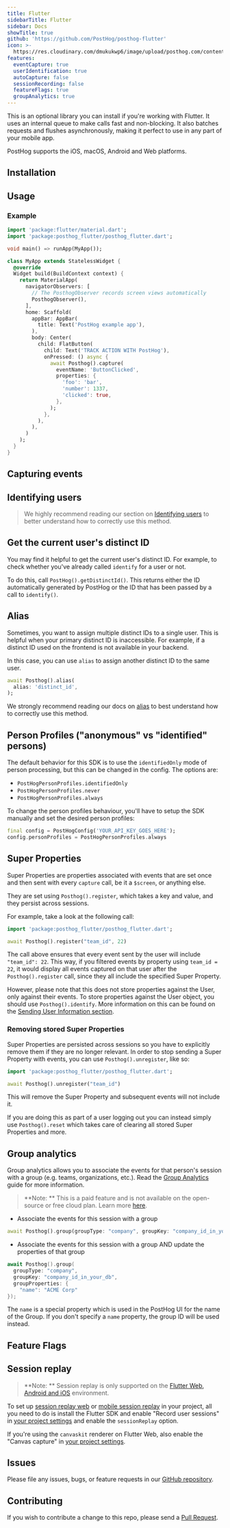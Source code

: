 ```yaml
---
title: Flutter
sidebarTitle: Flutter
sidebar: Docs
showTitle: true
github: 'https://github.com/PostHog/posthog-flutter'
icon: >-
  https://res.cloudinary.com/dmukukwp6/image/upload/posthog.com/contents/images/docs/integrate/flutter.svg
features:
  eventCapture: true
  userIdentification: true
  autoCapture: false
  sessionRecording: false
  featureFlags: true
  groupAnalytics: true
---
```



This is an optional library you can install if you're working with Flutter. It uses an internal queue to make calls fast and non-blocking. It also batches requests and flushes asynchronously, making it perfect to use in any part of your mobile app.

PostHog supports the iOS, macOS, Android and Web platforms.

## Installation


<FlutterInstall />

## Usage

### Example

```dart
import 'package:flutter/material.dart';
import 'package:posthog_flutter/posthog_flutter.dart';

void main() => runApp(MyApp());

class MyApp extends StatelessWidget {
  @override
  Widget build(BuildContext context) {
    return MaterialApp(
      navigatorObservers: [
        // The PosthogObserver records screen views automatically
        PosthogObserver(),
      ],
      home: Scaffold(
        appBar: AppBar(
          title: Text('PostHog example app'),
        ),
        body: Center(
          child: FlatButton(
            child: Text('TRACK ACTION WITH PostHog'),
            onPressed: () async {
              await Posthog().capture(
                eventName: 'ButtonClicked',
                properties: {
                  'foo': 'bar',
                  'number': 1337,
                  'clicked': true,
                },
              );
            },
          ),
        ),
      )
    );
  }
}
```

## Capturing events


<FlutterSendEvents />

## Identifying users

> We highly recommend reading our section on [Identifying users](/docs/integrate/identifying-users) to better understand how to correctly use this method.

<FlutterIdentify />

## Get the current user's distinct ID

You may find it helpful to get the current user's distinct ID. For example, to check whether you've already called `identify` for a user or not.

To do this, call `PostHog().getDistinctId()`. This returns either the ID automatically generated by PostHog or the ID that has been passed by a call to `identify()`.

## Alias

Sometimes, you want to assign multiple distinct IDs to a single user. This is helpful when your primary distinct ID is inaccessible. For example, if a distinct ID used on the frontend is not available in your backend. 

In this case, you can use `alias` to assign another distinct ID to the same user.

```dart
await Posthog().alias(
  alias: 'distinct_id',
);
```

We strongly recommend reading our docs on [alias](/docs/data/identify#alias-assigning-multiple-distinct-ids-to-the-same-user) to best understand how to correctly use this method.

## Person Profiles ("anonymous" vs "identified" persons)

The default behavior for this SDK is to use the `identifiedOnly` mode of person processing, but this can be changed in the config. The options are:
- `PostHogPersonProfiles.identifiedOnly`
- `PostHogPersonProfiles.never`
- `PostHogPersonProfiles.always`

To change the person profiles behaviour, you'll have to setup the SDK manually and set the desired person profiles:

```dart
final config = PostHogConfig('YOUR_API_KEY_GOES_HERE');
config.personProfiles = PostHogPersonProfiles.always
```

## Super Properties

Super Properties are properties associated with events that are set once and then sent with every `capture` call, be it a `$screen`, or anything else.

They are set using `Posthog().register`, which takes a key and value, and they persist across sessions.

For example, take a look at the following call:

```dart
import 'package:posthog_flutter/posthog_flutter.dart';

await Posthog().register("team_id", 22)
```

The call above ensures that every event sent by the user will include `"team_id": 22`. This way, if you filtered events by property using `team_id = 22`, it would display all events captured on that user after the `Posthog().register` call, since they all include the specified Super Property.

However, please note that this does not store properties against the User, only against their events. To store properties against the User object, you should use `Posthog().identify`. More information on this can be found on the [Sending User Information section](#sending-user-information).

### Removing stored Super Properties

Super Properties are persisted across sessions so you have to explicitly remove them if they are no longer relevant. In order to stop sending a Super Property with events, you can use `Posthog().unregister`, like so:

```dart
import 'package:posthog_flutter/posthog_flutter.dart';

await Posthog().unregister("team_id")
```

This will remove the Super Property and subsequent events will not include it.

If you are doing this as part of a user logging out you can instead simply use `Posthog().reset` which takes care of clearing all stored Super Properties and more.

## Group analytics

Group analytics allows you to associate the events for that person's session with a group (e.g. teams, organizations, etc.). Read the [Group Analytics](/docs/user-guides/group-analytics) guide for more information.

> **Note: ** This is a paid feature and is not available on the open-source or free cloud plan. Learn more [here](/pricing).

-   Associate the events for this session with a group

```dart
await Posthog().group(groupType: "company", groupKey: "company_id_in_your_db");
```

-   Associate the events for this session with a group AND update the properties of that group

```swift
await Posthog().group(
  groupType: "company", 
  groupKey: "company_id_in_your_db", 
  groupProperties: {
    "name": "ACME Corp"
});
```

The `name` is a special property which is used in the PostHog UI for the name of the Group. If you don't specify a `name` property, the group ID will be used instead.

## Feature Flags


<FeatureFlagsLibsIntro />


<FlutterFeatureFlagsCode />

## Session replay

> **Note: ** Session replay is only supported on the [Flutter Web, Android and iOS](https://flutter.dev/multi-platform/web) environment.

To set up [session replay web](/docs/session-replay) or [mobile session replay](/docs/session-replay/mobile) in your project, all you need to do is install the Flutter SDK and enable "Record user sessions" in [your project settings](https://us.posthog.com/settings/project-replay) and enable the `sessionReplay` option.

If you're using the `canvaskit` renderer on Flutter Web, also enable the "Canvas capture" in [your project settings](https://us.posthog.com/settings/project-replay).

## Issues

Please file any issues, bugs, or feature requests in our [GitHub repository](https://github.com/posthog/posthog-flutter/issues/new).

## Contributing

If you wish to contribute a change to this repo, please send a [Pull Request](https://github.com/posthog/posthog-flutter/pulls).
